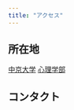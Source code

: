 ```yaml
---
title: "アクセス"
---
```


## 所在地

[中京大学](https://www.chukyo-u.ac.jp/) [心理学部](https://www.chukyo-u.ac.jp/educate/psychol/)

## コンタクト

